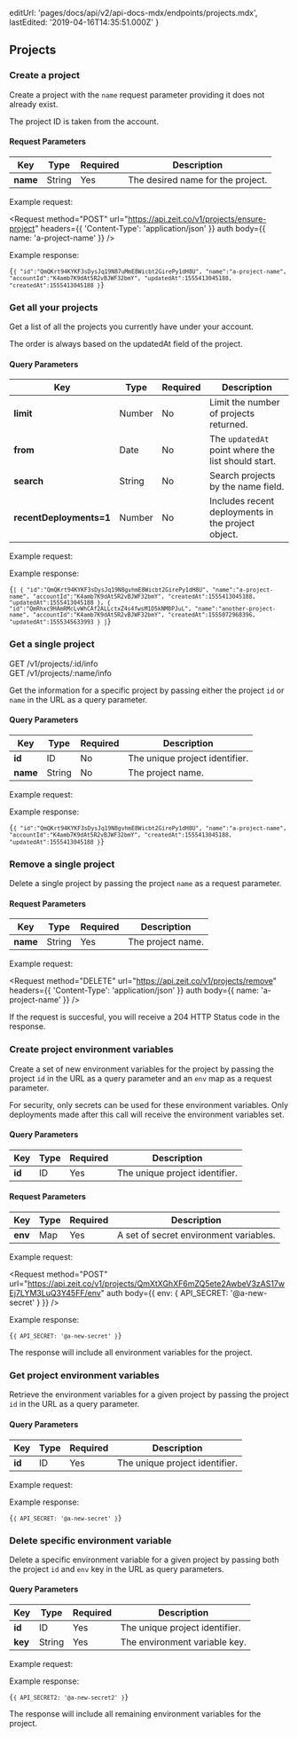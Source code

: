 
  editUrl: 'pages/docs/api/v2/api-docs-mdx/endpoints/projects.mdx',
  lastEdited: '2019-04-16T14:35:51.000Z'
}

## Projects

### Create a project

<Endpoint method="POST" url="/v1/projects/ensure-project" />

Create a project with the `name` request parameter providing it does not already exist.

<Note>The project ID is taken from the account.</Note>

#### Request Parameters

| Key      | <HelpLink href="#api-basics/types" hasIcon>Type</HelpLink> | Required | Description                       |
| -------- | ---------------------------------------------------------- | -------- | --------------------------------- |
| **name** | <HelpLink href="#api-basics/types">String</HelpLink>       | Yes      | The desired name for the project. |

<Example>
  <span>Example request:</span>

<Request
  method="POST"
  url="https://api.zeit.co/v1/projects/ensure-project"
  headers={{
    'Content-Type': 'application/json'
  }}
  auth
  body={{
    name: 'a-project-name'
  }}
/>

Example response:

<Code lang="json">{`{
    "id":"QmQKrt94KYKF3sDysJq19N87uMmE8Wicbt2GirePy1dH8U",
    "name":"a-project-name",
    "accountId":"K4amb7K9dAt5R2vBJWF32bmY",
    "updatedAt":1555413045188,
    "createdAt":1555413045188
}`}</Code>
</Example>

### Get all your projects

<Endpoint method="GET" url="/v1/projects/list" />

Get a list of all the projects you currently have under your account.

<Note>
  The order is always based on the <InlineCode>updatedAt</InlineCode> field of
  the project.
</Note>

#### Query Parameters

| Key                     | <HelpLink href="#api-basics/types" hasIcon>Type</HelpLink> | Required | Description                                        |
| ----------------------- | ---------------------------------------------------------- | -------- | -------------------------------------------------- |
| **limit**               | <HelpLink href="#api-basics/types">Number</HelpLink>       | No       | Limit the number of projects returned.             |
| **from**                | <HelpLink href="#api-basics/types">Date</HelpLink>         | No       | The `updatedAt` point where the list should start. |
| **search**              | <HelpLink href="#api-basics/types">String</HelpLink>       | No       | Search projects by the name field.                 |
| **recentDeployments=1** | <HelpLink href="#api-basics/types">Number</HelpLink>       | No       | Includes recent deployments in the project object. |

<Example>
  <span>Example request:</span>

<Request url="https://api.zeit.co/v1/projects/list?limit=5" auth />

Example response:

<Code lang="json">{`
[
    {
        "id":"QmQKrt94KYKF3sDysJq19N8gvhmE8Wicbt2GirePy1dH8U",
        "name":"a-project-name",
        "accountId":"K4amb7K9dAt5R2vBJWF32bmY",
        "createdAt":1555413045188,
        "updatedAt":1555413045188
    },
    {
        "id":"QmRhxc9HAmRMcLvWhCAf2ALLctxZ4s4fwsM1D5kNM8PJuL",
        "name":"another-project-name",
        "accountId":"K4amb7K9dAt5R2vBJWF32bmY",
        "createdAt":1555072968396,
        "updatedAt":1555345633993
    }
]
`}</Code>
</Example>

### Get a single project

<Endpoint>
  GET /v1/projects/:id/info
  <br />
  GET /v1/projects/:name/info
</Endpoint>

Get the information for a specific project by passing either the project `id` or `name` in the URL as a query parameter.

#### Query Parameters

| Key      | <HelpLink href="#api-basics/types" hasIcon>Type</HelpLink> | Required | Description                    |
| -------- | ---------------------------------------------------------- | -------- | ------------------------------ |
| **id**   | <HelpLink href="#api-basics/types">ID</HelpLink>           | No       | The unique project identifier. |
| **name** | <HelpLink href="#api-basics/types">String</HelpLink>       | No       | The project name.              |

<Example>
  <span>Example request:</span>

<Request url="https://api.zeit.co/v1/projects/a-project-name/info" auth />

Example response:

<Code lang="json">{`{
    "id":"QmQKrt94KYKF3sDysJq19N8gvhmE8Wicbt2GirePy1dH8U",
    "name":"a-project-name",
    "accountId":"K4amb7K9dAt5R2vBJWF32bmY",
    "createdAt":1555413045188,
    "updatedAt":1555413045188
}`}</Code>
</Example>

### Remove a single project

<Endpoint method="DELETE" url="/v1/projects/remove" />

Delete a single project by passing the project `name` as a request parameter.

#### Request Parameters

| Key      | <HelpLink href="#api-basics/types" hasIcon>Type</HelpLink> | Required | Description       |
| -------- | ---------------------------------------------------------- | -------- | ----------------- |
| **name** | <HelpLink href="#api-basics/types">String</HelpLink>       | Yes      | The project name. |

<Example>
  <span>Example request:</span>

<Request
  method="DELETE"
  url="https://api.zeit.co/v1/projects/remove"
  headers={{
    'Content-Type': 'application/json'
  }}
  auth
  body={{
    name: 'a-project-name'
  }}
/>

</Example>

<Note>
  If the request is succesful, you will receive a 204 HTTP Status code in the
  response.
</Note>

### Create project environment variables

<Endpoint method="POST" url="/v1/projects/:id/env" />

Create a set of new environment variables for the project by passing the project `id` in the URL as a query parameter and an `env` map as a request parameter.

<Note>
  For security, only secrets can be used for these environment variables.
</Note>

<Note>
  Only deployments made after this call will receive the environment variables
  set.
</Note>

#### Query Parameters

| Key    | <HelpLink href="#api-basics/types" hasIcon>Type</HelpLink> | Required | Description                    |
| ------ | ---------------------------------------------------------- | -------- | ------------------------------ |
| **id** | <HelpLink href="#api-basics/types">ID</HelpLink>           | Yes      | The unique project identifier. |

#### Request Parameters

| Key     | <HelpLink href="#api-basics/types" hasIcon>Type</HelpLink> | Required | Description                            |
| ------- | ---------------------------------------------------------- | -------- | -------------------------------------- |
| **env** | <HelpLink href="#api-basics/types">Map</HelpLink>          | Yes      | A set of secret environment variables. |

<Example>
  <span>Example request:</span>

<Request
  method="POST"
  url="https://api.zeit.co/v1/projects/QmXtXGhXF6mZQ5ete2AwbeV3zAS17wEj7LYM3LuQ3Y45FF/env"
  auth
  body={{
    env: {
      API_SECRET: '@a-new-secret'
    }
  }}
/>

Example response:

<Code lang="json">{`{
      API_SECRET: '@a-new-secret'
}`}</Code>
</Example>

<Note>
  The response will include all environment variables for the project.
</Note>

### Get project environment variables

<Endpoint method="GET" url="/v1/projects/:id/env" />

Retrieve the environment variables for a given project by passing the project `id` in the URL as a query parameter.

#### Query Parameters

| Key    | <HelpLink href="#api-basics/types" hasIcon>Type</HelpLink> | Required | Description                    |
| ------ | ---------------------------------------------------------- | -------- | ------------------------------ |
| **id** | <HelpLink href="#api-basics/types">ID</HelpLink>           | Yes      | The unique project identifier. |

<Example>
  <span>Example request:</span>

<Request
  url="https://api.zeit.co/v1/projects/QmXtXGhXF6mZQ5ete2AwbeV3zAS17wEj7LYM3LuQ3Y45FF/env"
  auth
/>

Example response:

<Code lang="json">{`{
      API_SECRET: '@a-new-secret'
}`}</Code>
</Example>

### Delete specific environment variable

<Endpoint method="DELETE" url="/v1/projects/:id/env/:key" />

Delete a specific environment variable for a given project by passing both the project `id` and `env` key in the URL as query parameters.

#### Query Parameters

| Key     | <HelpLink href="#api-basics/types" hasIcon>Type</HelpLink> | Required | Description                    |
| ------- | ---------------------------------------------------------- | -------- | ------------------------------ |
| **id**  | <HelpLink href="#api-basics/types">ID</HelpLink>           | Yes      | The unique project identifier. |
| **key** | <HelpLink href="#api-basics/types">String</HelpLink>       | Yes      | The environment variable key.  |

<Example>
  <span>Example request:</span>

<Request
  method="DELETE"
  url="https://api.zeit.co/v1/projects/QmXtXGhXF6mZQ5ete2AwbeV3zAS17wEj7LYM3LuQ3Y45FF/env/API_SECRET"
  auth
/>

Example response:

<Code lang="json">{`{
      API_SECRET2: '@a-new-secret2'
}`}</Code>
</Example>

<Note>
  The response will include all <P.B>remaining</P.B> environment variables for
  the project.
</Note>
